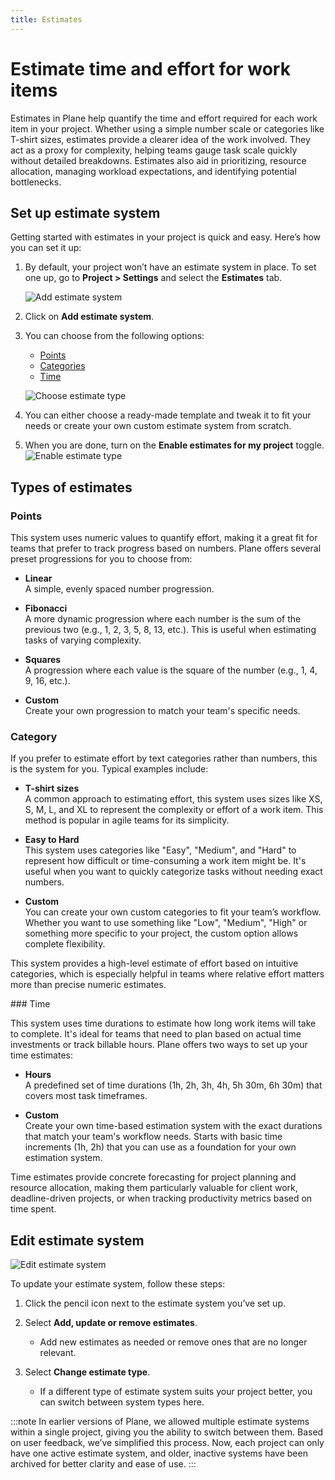```yaml
---
title: Estimates
---
```



# Estimate time and effort for work items

Estimates in Plane help quantify the time and effort required for each work item in your project. Whether using a simple number scale or categories like T-shirt sizes, estimates provide a clearer idea of the work involved. They act as a proxy for complexity, helping teams gauge task scale quickly without detailed breakdowns. Estimates also aid in prioritizing, resource allocation, managing workload expectations, and identifying potential bottlenecks.

## Set up estimate system

Getting started with estimates in your project is quick and easy. Here’s how you can set it up:

1. By default, your project won’t have an estimate system in place. To set one up, go to **Project > Settings** and select the **Estimates** tab.

    ![Add estimate system](https://media.docs.plane.so/projects/enable-estimate-system.webp#center)

2. Click on **Add estimate system**.

3. You can choose from the following options:
    - [Points](/core-concepts/issues/estimates#points)
    - [Categories](/core-concepts/issues/estimates#category)
    - [Time](/core-concepts/issues/estimates#time)
    
    ![Choose estimate type](https://media.docs.plane.so/projects/choose-estimate-system.webp#center)

4. You can either choose a ready-made template and tweak it to fit your needs or create your own custom estimate system from scratch.

5. When you are done, turn on the **Enable estimates for my project** toggle. 
    ![Enable estimate type](https://media.docs.plane.so/projects/enable-estimate-toggle.webp#center)

## Types of estimates

### Points

This system uses numeric values to quantify effort, making it a great fit for teams that prefer to track progress based on numbers. Plane offers several preset progressions for you to choose from:

- **Linear**  
A simple, evenly spaced number progression.

- **Fibonacci**   
A more dynamic progression where each number is the sum of the previous two (e.g., 1, 2, 3, 5, 8, 13, etc.). This is useful when estimating tasks of varying complexity.

- **Squares**  
A progression where each value is the square of the number (e.g., 1, 4, 9, 16, etc.).

- **Custom**  
Create your own progression to match your team's specific needs.

### Category
        
If you prefer to estimate effort by text categories rather than numbers, this is the system for you. Typical examples include:

- **T-shirt sizes**  
A common approach to estimating effort, this system uses sizes like XS, S, M, L, and XL to represent the complexity or effort of a work item. This method is popular in agile teams for its simplicity.

- **Easy to Hard**  
This system uses categories like "Easy", "Medium", and "Hard" to represent how difficult or time-consuming a work item might be. It's useful when you want to quickly categorize tasks without needing exact numbers.

- **Custom**  
You can create your own custom categories to fit your team’s workflow. Whether you want to use something like "Low", "Medium", "High" or something more specific to your project, the custom option allows complete flexibility.

This system provides a high-level estimate of effort based on intuitive categories, which is especially helpful in teams where relative effort matters more than precise numeric estimates.

<div className="tag-wrapper">
 ### Time
<Tags 
  tags={[ 
    { name: "Pro", link:"https://plane.so/pricing", additionalClass: "pro" }
  ]} 
 />
</div>

This system uses time durations to estimate how long work items will take to complete. It's ideal for teams that need to plan based on actual time investments or track billable hours. Plane offers two ways to set up your time estimates:

- **Hours**  
A predefined set of time durations (1h, 2h, 3h, 4h, 5h 30m, 6h 30m) that covers most task timeframes.

- **Custom**   
Create your own time-based estimation system with the exact durations that match your team's workflow needs. Starts with basic time increments (1h, 2h) that you can use as a foundation for your own estimation system.

Time estimates provide concrete forecasting for project planning and resource allocation, making them particularly valuable for client work, deadline-driven projects, or when tracking productivity metrics based on time spent.

## Edit estimate system
![Edit estimate system](https://media.docs.plane.so/projects/edit-estimate-system.webp#center)

To update your estimate system, follow these steps:

1. Click the pencil icon next to the estimate system you’ve set up.

2. Select **Add, update or remove estimates**. 
    - Add new estimates as needed or remove ones that are no longer relevant.

2. Select **Change estimate type**.
    - If a different type of estimate system suits your project better, you can switch between system types here.


:::note
In earlier versions of Plane, we allowed multiple estimate systems within a single project, giving you the ability to switch between them. Based on user feedback, we’ve simplified this process. Now, each project can only have one active estimate system, and older, inactive systems have been archived for better clarity and ease of use.
:::
